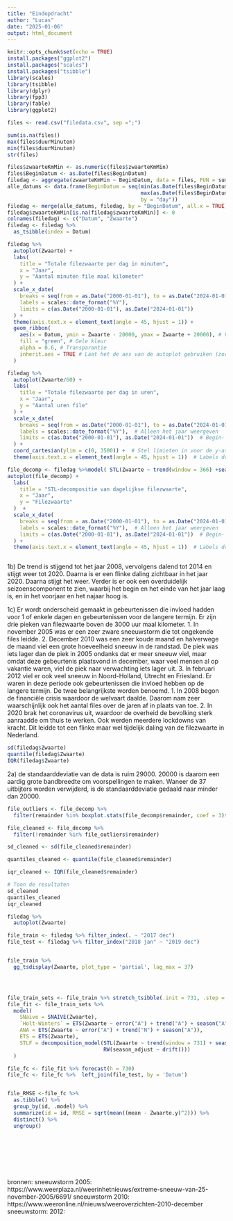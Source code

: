 ```yaml
---
title: "Eindopdracht"
author: "Lucas"
date: "2025-01-06"
output: html_document
---
```


```r
knitr::opts_chunk$set(echo = TRUE)
install.packages("ggplot2")
install.packages("scales")
install.packages("tsibble")
library(scales)
library(tsibble)
library(dplyr)
library(fpp3)
library(fable)
library(ggplot2)
```



```r
files <- read.csv("filedata.csv", sep =";")
```

```r
sum(is.na(files))
max(files$duurMinuten)
min(files$duurMinuten)
str(files)
```


```r
files$zwaarteKmMin <- as.numeric(files$zwaarteKmMin)
files$BeginDatum <- as.Date(files$BeginDatum)
filedag <- aggregate(zwaarteKmMin ~ BeginDatum, data = files, FUN = sum)
alle_datums <- data.frame(BeginDatum = seq(min(as.Date(files$BeginDatum)), 
                                           max(as.Date(files$BeginDatum)), 
                                           by = "day"))
filedag <- merge(alle_datums, filedag, by = "BeginDatum", all.x = TRUE)
filedag$zwaarteKmMin[is.na(filedag$zwaarteKmMin)] <- 0
colnames(filedag) <- c("Datum", "Zwaarte")
filedag <- filedag %>%
  as_tsibble(index = Datum)
```

```r
filedag %>%
  autoplot(Zwaarte) +
  labs(
    title = "Totale filezwaarte per dag in minuten",
    x = "Jaar",
    y = "Aantal minuten file maal kilometer"
  ) +
  scale_x_date(
    breaks = seq(from = as.Date("2000-01-01"), to = as.Date("2024-01-01"), by = "1 year"),
    labels = scales::date_format("%Y"),
    limits = c(as.Date("2000-01-01"), as.Date("2024-01-01"))
  ) + 
  theme(axis.text.x = element_text(angle = 45, hjust = 1)) + 
  geom_ribbon(
    aes(x = Datum, ymin = Zwaarte - 20000, ymax = Zwaarte + 20000), # Voeg x = time toe
    fill = "green", # Gele kleur
    alpha = 0.6, # Transparantie
    inherit.aes = TRUE # Laat het de aes van de autoplot gebruiken (zorg ervoor dat de tijdsequentie wordt doorgegeven)
  )


```



```r


filedag %>%
  autoplot(Zwaarte/60) +
  labs(
    title = "Totale filezwaarte per dag in uren",
    x = "Jaar",
    y = "Aantal uren file"
  ) +
  scale_x_date(
    breaks = seq(from = as.Date("2000-01-01"), to = as.Date("2024-01-01"), by = "1 year"), # Pas de datums aan
    labels = scales::date_format("%Y"),  # Alleen het jaar weergeven
    limits = c(as.Date("2000-01-01"), as.Date("2024-01-01"))  # Begin- en einddatum instellen
  ) +
  coord_cartesian(ylim = c(0, 3500)) +  # Stel limieten in voor de y-as
  theme(axis.text.x = element_text(angle = 45, hjust = 1))  # Labels draaien indien nodig


```



```r
file_decomp <- filedag %>%model( STL(Zwaarte ~ trend(window = 366) +season(window = "periodic"), robust = TRUE) ) %>% components()
autoplot(file_decomp) +
  labs(
    title = "STL-decompositie van dagelijkse filezwaarte",
    x = "Jaar",
    y = "Filezwaarte"
  )  +
  scale_x_date(
    breaks = seq(from = as.Date("2000-01-01"), to = as.Date("2024-01-01"), by = "1 year"), # Pas de datums aan
    labels = scales::date_format("%Y"),  # Alleen het jaar weergeven
    limits = c(as.Date("2000-01-01"), as.Date("2024-01-01"))  # Begin- en einddatum instellen
  ) +
  theme(axis.text.x = element_text(angle = 45, hjust = 1))  # Labels draaien indien nodig



```
1b)   De trend is stijgend tot het jaar 2008, vervolgens dalend tot 2014 en stijgt weer tot 2020. Daarna is er een flinke daling zichtbaar in het jaar 2020. Daarna stijgt het weer. Verder is er ook een overduidelijk seizoenscomponent te zien, waarbij het begin en het einde van het jaar laag is, en in het voorjaar en het najaar hoog is.

1c)   Er wordt onderscheid gemaakt in gebeurtenissen die invloed hadden voor 1 of enkele dagen en gebeurtenissen voor de langere termijn.
        Er zijn drie pieken van filezwaarte boven de 3000 uur maal kilometer. 
          1. In november 2005 was er een zeer zware sneeuwstorm die tot ongekende files leidde.
          2. December 2010 was een zeer koude maand en halverwege de maand viel een grote hoeveelheid sneeuw in de randstad. De piek was iets lager dan de piek in 2005 ondanks dat er              meer sneeuw viel, maar omdat deze gebeurtenis plaatsvond in december, waar veel mensen al op vakantie waren, viel de piek naar verwachting iets lager uit.
          3. In februari 2012 viel er ook veel sneeuw in Noord-Holland, Utrecht en Friesland. 
        Er waren in deze periode ook gebeurtenissen die invloed hebben op de langere termijn. De twee belangrijkste worden benoemd.
          1. In 2008 begon de financiële crisis waardoor de welvaart daalde. Daarom nam zeer waarschijnlijk ook het aantal files over de jaren af in plaats van toe.
          2. In 2020 brak het coronavirus uit, waardoor de overheid de bevolking sterk aanraadde om thuis te werken. Ook werden meerdere lockdowns van kracht. Dit leidde tot een flinke maar wel tijdelijk daling van de filezwaarte in Nederland.
        

```r
sd(filedag$Zwaarte)
quantile(filedag$Zwaarte)
IQR(filedag$Zwaarte)
```

2a) de standaarddeviatie van de data is ruim 29000. 20000 is daarom een aardig grote bandbreedte om voorspellingen te maken. Waneer de 37 uitbijters worden verwijderd, is de standaarddeviatie gedaald naar minder dan 20000.


```r
file_outliers <- file_decomp %>%
  filter(remainder %in% boxplot.stats(file_decomp$remainder, coef = 3)$out)

file_cleaned <- file_decomp %>%
  filter(!remainder %in% file_outliers$remainder)

sd_cleaned <- sd(file_cleaned$remainder)

quantiles_cleaned <- quantile(file_cleaned$remainder)

iqr_cleaned <- IQR(file_cleaned$remainder)

# Toon de resultaten
sd_cleaned
quantiles_cleaned
iqr_cleaned

```


```r
filedag %>%
  autoplot(Zwaarte)
```


```r
file_train <- filedag %>% filter_index(. ~ "2017 dec")
file_test <- filedag %>% filter_index("2018 jan" ~ "2019 dec")
```


```r

```

```r
file_train %>%
  gg_tsdisplay(Zwaarte, plot_type = 'partial', lag_max = 37)
```

```r

```

```r

```

```r

```

```r
file_train_sets <- file_train %>% stretch_tsibble(.init = 731, .step = -1, .id='id')
file_fit <- file_train_sets %>%
  model(
    SNaive = SNAIVE(Zwaarte),
    `Holt-Winters` = ETS(Zwaarte ~ error("A") + trend("A") + season("A")),
    ANA = ETS(Zwaarte ~ error("A") + trend("N") + season("A")),
    ETS = ETS(Zwaarte),
    STLF = decomposition_model(STL(Zwaarte ~ trend(window = 731) + season(window = 366), robust = TRUE),
                               RW(season_adjust ~ drift()))
  )
```


```r
file_fc <- file_fit %>% forecast(h = 730)
file_fc <- file_fc %>%  left_join(file_test, by = 'Datum')


file_RMSE <-file_fc %>%
  as.tibble() %>%
  group_by(id, .model) %>%
  summarize(id = id, RMSE = sqrt(mean((mean - Zwaarte.y)^2))) %>%
  distinct() %>%
  ungroup()
```

```r

```

```r

```

```r

```

```r

```

```r

```

```r

```


```r

```
bronnen:
sneeuwstorm 2005: https://www.weerplaza.nl/weerinhetnieuws/extreme-sneeuw-van-25-november-2005/6691/
sneeuwstorm 2010: https://www.weeronline.nl/nieuws/weeroverzichten-2010-december
sneeuwstorm: 2012: 

